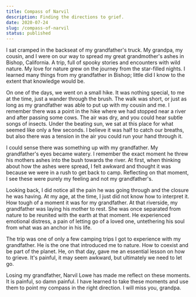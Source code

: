 ```yaml
---
title: Compass of Narvil
description: Finding the directions to grief.
date: 2020-07-24
slug: /compass-of-narvil
status: published
---
```


I sat cramped in the backseat of my grandfather's truck. My grandpa, my cousin, and I were on our way to spread my great grandmother's ashes in Bishop, California. A trip, full of spooky stories and encounters with wild nature. My love for nature grew on the journey from the star-filled nights. I learned many things from my grandfather in Bishop; little did I know to the extent that knowledge would be.

On one of the days, we went on a small hike. It was nothing special, to me at the time, just a wander through the brush. The walk was short, or just as long as my grandfather was able to put up with my cousin and me. I remember there was a point in the hike where we had stopped near a river and after passing some cows. The air was dry, and you could hear subtle songs of insects. Under the beating sun, we sat at this place for what seemed like only a few seconds. I believe it was half to catch our breaths, but also there was a tension in the air you could run your hand through it.

I could sense there was something up with my grandfather. My grandfather's eyes became watery. I remember the exact moment he threw his mothers ashes into the bush towards the river. At first, when thinking about how the ashes were spread, I felt awkward and thought it was because we were in a rush to get back to camp. Reflecting on that moment, I see these were purely my feeling and not my grandfather's.

Looking back, I did notice all the pain he was going through and the closure he was having. At my age, at the time, I just did not know how to interpret it. How tough of a moment it was for my grandfather. At that riverside, my grandfather was laying his mother to rest. She was once separated from nature to be reunited with the earth at that moment. He experienced emotional distress, a pain of letting go of a loved one, untethering his soul from what was an anchor in his life.

The trip was one of only a few camping trips I got to experience with my grandfather. He is the one that introduced me to nature. How to coexist and be part of the planet. He, on that day, gave me an essential lesson on how to grieve. It's painful, it may seem awkward, but ultimately we need to let go.

Losing my grandfather, Narvil Lowe has made me reflect on these moments. It is painful, so damn painful. I have learned to take these moments and use them to point my compass in the right direction. I will miss you, grandpa.
